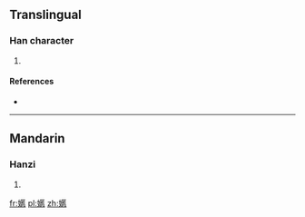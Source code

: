 ==Translingual==

===Han character===
{{Han char|rn=38|rad=女|as=15|sn=18|four=|canj=女尸口心 (VSRP)}}

# {{defn|Han|sort=女15}}

====References====
* {{Han ref|kx=0273.210|dkj=06853|hdz=21085.130|uh=5B3A|ud=23354}}

----

==Mandarin==

===Hanzi===
{{cmn-hanzi|pin=[[nì]] ([[ni4]])|wg=ni<sup>4</sup>}}

# {{defn|Mandarin|sort=女15}}

[[fr:嬺]]
[[pl:嬺]]
[[zh:嬺]]